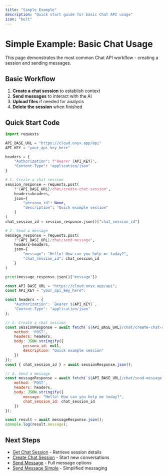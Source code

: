 ```yaml
---
title: "Simple Example"
description: "Quick start guide for basic Chat API usage"
icon: "bolt"
---
```


# Simple Example: Basic Chat Usage

This page demonstrates the most common Chat API workflow - creating a session and sending messages.

## Basic Workflow

1. **Create a chat session** to establish context
2. **Send messages** to interact with the AI
3. **Upload files** if needed for analysis
4. **Delete the session** when finished

## Quick Start Code

<CodeGroup>

```python Python
import requests

API_BASE_URL = "https://cloud.onyx.app/api"
API_KEY = "your_api_key_here"

headers = {
    "Authorization": f"Bearer {API_KEY}",
    "Content-Type": "application/json"
}

# 1. Create a chat session
session_response = requests.post(
    f"{API_BASE_URL}/chat/create-chat-session",
    headers=headers,
    json={
        "persona_id": None,
        "description": "Quick example session"
    }
)
chat_session_id = session_response.json()["chat_session_id"]

# 2. Send a message
message_response = requests.post(
    f"{API_BASE_URL}/chat/send-message",
    headers=headers,
    json={
        "message": "Hello! How can you help me today?",
        "chat_session_id": chat_session_id
    }
)

print(message_response.json()["message"])
```

```javascript JavaScript
const API_BASE_URL = "https://cloud.onyx.app/api";
const API_KEY = "your_api_key_here";

const headers = {
    "Authorization": `Bearer ${API_KEY}`,
    "Content-Type": "application/json"
};

// 1. Create a chat session
const sessionResponse = await fetch(`${API_BASE_URL}/chat/create-chat-session`, {
    method: 'POST',
    headers: headers,
    body: JSON.stringify({
        persona_id: null,
        description: "Quick example session"
    })
});
const { chat_session_id } = await sessionResponse.json();

// 2. Send a message
const messageResponse = await fetch(`${API_BASE_URL}/chat/send-message`, {
    method: 'POST',
    headers: headers,
    body: JSON.stringify({
        message: "Hello! How can you help me today?",
        chat_session_id: chat_session_id
    })
});

const result = await messageResponse.json();
console.log(result.message);
```

</CodeGroup>

## Next Steps

- [Get Chat Session](/api_reference/chat/get_chat_session) - Retrieve session details
- [Create Chat Session](/api_reference/chat/create_chat_session) - Start new conversations  
- [Send Message](/api_reference/chat/send_message) - Full message options
- [Send Message Simple](/api_reference/chat/send_message_simple) - Simplified messaging 